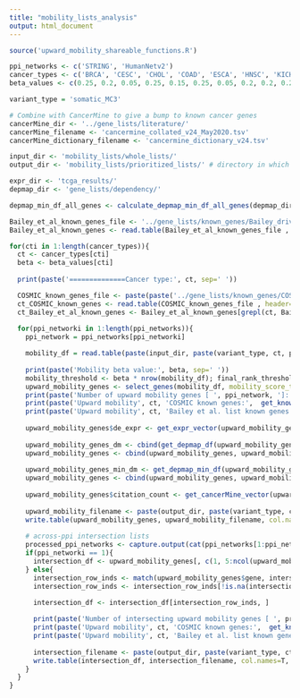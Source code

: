 ```yaml
---
title: "mobility_lists_analysis"
output: html_document
---
```


```r
source('upward_mobility_shareable_functions.R')

ppi_networks <- c('STRING', 'HumanNetv2')
cancer_types <- c('BRCA', 'CESC', 'CHOL', 'COAD', 'ESCA', 'HNSC', 'KICH', 'KIRC', 'KIRP', 'LIHC', 'LUAD', 'LUSC', 'PRAD', 'READ', 'STAD', 'THCA', 'UCEC') # 'all' # no other lists available for CHOL
beta_values <- c(0.25, 0.2, 0.05, 0.25, 0.15, 0.25, 0.05, 0.2, 0.2, 0.2, 0.25, 0.25, 0.25, 0.15, 0.25, 0.05, 0.25)

variant_type = 'somatic_MC3'

# Combine with CancerMine to give a bump to known cancer genes
cancerMine_dir <- '../gene_lists/literature/'
cancerMine_filename <- 'cancermine_collated_v24_May2020.tsv'
cancerMine_dictionary_filename <- 'cancermine_dictionary_v24.tsv'

input_dir <- 'mobility_lists/whole_lists/'
output_dir <- 'mobility_lists/prioritized_lists/' # directory in which resulting lists are saved

expr_dir <- 'tcga_results/'
depmap_dir <- 'gene_lists/dependency/'
```

```r
depmap_min_df_all_genes <- calculate_depmap_min_df_all_genes(depmap_dir) # minumum crispr and rnai depscores for each gene in all cell lines (i.e. not only cancer type-specific ones)
```

```r
Bailey_et_al_known_genes_file <- '../gene_lists/known_genes/Bailey_driver_gene_list.csv'
Bailey_et_al_known_genes <- read.table(Bailey_et_al_known_genes_file , header=T, stringsAsFactors=F, sep=',')

for(cti in 1:length(cancer_types)){
  ct <- cancer_types[cti]
  beta <- beta_values[cti]
  
  print(paste('==============Cancer type:', ct, sep=' '))

  COSMIC_known_genes_file <- paste(paste('../gene_lists/known_genes/COSMIC_v90_membership', ct, variant_type, sep='_'), 'csv', sep='.')
  ct_COSMIC_known_genes <- read.table(COSMIC_known_genes_file , header=T, stringsAsFactors=F, sep=',')
  ct_Bailey_et_al_known_genes <- Bailey_et_al_known_genes[grepl(ct, Bailey_et_al_known_genes$Cancer),]
 
  for(ppi_networki in 1:length(ppi_networks)){
    ppi_network = ppi_networks[ppi_networki]

    mobility_df = read.table(paste(input_dir, paste(variant_type, ct, ppi_network, 'lcc', tolower(ct), 'mobility_list.csv', sep='_'), sep=''), header=F, col.names=c('gene', 'mobility_score', 'initial_rank', 'final_rank'), stringsAsFactors=F, sep=',')
    
    print(paste('Mobility beta value:', beta, sep=' '))
    mobility_threshold <- beta * nrow(mobility_df); final_rank_threshold <- 1000 # pick genes that jumped up (beta * 100)%+ ranks and ended up in top 1000 list
    upward_mobility_genes <- select_genes(mobility_df, mobility_score_threshold=mobility_threshold, final_rank_threshold=final_rank_threshold)
    print(paste('Number of upward mobility genes [ ', ppi_network, ']:', nrow(upward_mobility_genes), sep=' '))
    print(paste('Upward mobility', ct, 'COSMIC known genes:',  get_known_genes(upward_mobility_genes$gene, ct_COSMIC_known_genes$gene)))
    print(paste('Upward mobility', ct, 'Bailey et al. list known genes:',  get_known_genes(upward_mobility_genes$gene, ct_Bailey_et_al_known_genes$Gene)))
    
    upward_mobility_genes$de_expr <- get_expr_vector(upward_mobility_genes$gene, expr_dir, ct) # de genes column added
    
    upward_mobility_genes_dm <- cbind(get_depmap_df(upward_mobility_genes$gene, depmap_dir, 'crispr', ct), get_depmap_df(upward_mobility_genes$gene, depmap_dir, 'rnai', ct)) # avg cancer_type-specific depmap score and ratio of cell types in which the gene's depmap score is -ve, for both crispr and rnai
    upward_mobility_genes <- cbind(upward_mobility_genes, upward_mobility_genes_dm)
    
    upward_mobility_genes_min_dm <- get_depmap_min_df(upward_mobility_genes$gene, depmap_min_df_all_genes) # minimum dp gene scores across all cell lines added
    upward_mobility_genes <- cbind(upward_mobility_genes, upward_mobility_genes_min_dm)
    
    upward_mobility_genes$citation_count <- get_cancerMine_vector(upward_mobility_genes$gene, cancerMine_dir, cancerMine_filename, cancerMine_dictionary_filename, ct) # literature citation count column added
      
    upward_mobility_filename <- paste(output_dir, paste(variant_type, ct, ppi_network, 'lcc', tolower(ct), 'prioritized_mobility_list.csv', sep='_'), sep='')
    write.table(upward_mobility_genes, upward_mobility_filename, col.names=T, row.names=F, quote=F, sep=',')
      
    # across-ppi intersection lists
    processed_ppi_networks <- capture.output(cat(ppi_networks[1:ppi_networki], sep='-'))
    if(ppi_networki == 1){
      intersection_df <- upward_mobility_genes[, c(1, 5:ncol(upward_mobility_genes))]
    } else{
      intersection_row_inds <- match(upward_mobility_genes$gene, intersection_df$gene)
      intersection_row_inds <- intersection_row_inds[!is.na(intersection_row_inds)] # indices of intersecting genes

      intersection_df <- intersection_df[intersection_row_inds, ]
      
      print(paste('Number of intersecting upward mobility genes [ ', processed_ppi_networks, ']:', nrow(intersection_df), sep=' '))
      print(paste('Upward mobility', ct, 'COSMIC known genes:',  get_known_genes(intersection_df$gene, ct_COSMIC_known_genes$gene)))
      print(paste('Upward mobility', ct, 'Bailey et al. list known genes:',  get_known_genes(intersection_df$gene, ct_Bailey_et_al_known_genes$Gene)))
      
      intersection_filename <- paste(output_dir, paste(variant_type, ct, processed_ppi_networks, 'lcc', tolower(ct), 'prioritized_mobility_list.csv', sep='_'), sep='')
      write.table(intersection_df, intersection_filename, col.names=T, row.names=F, quote=F, sep=',')
    }
  }
}
```
